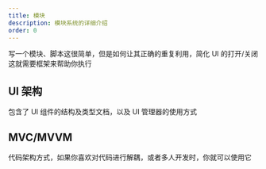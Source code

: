 ```yaml
---
title: 模块
description: 模块系统的详细介绍
order: 0
---
```


写一个模块、脚本这很简单，但是如何让其正确的重复利用，简化 UI 的打开/关闭这就需要框架来帮助你执行

## UI 架构

包含了 UI 组件的结构及类型文档，以及 UI 管理器的使用方式

## MVC/MVVM

代码架构方式，如果你喜欢对代码进行解耦，或者多人开发时，你就可以使用它
